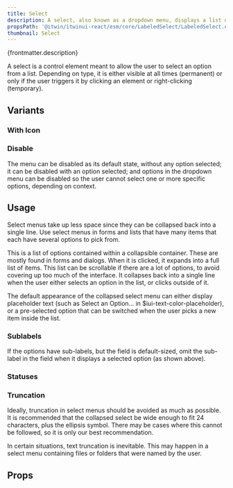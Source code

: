 ```yaml
---
title: Select
description: A select, also known as a dropdown menu, displays a list of selectable choices and options.
propsPath: '@itwin/itwinui-react/esm/core/LabeledSelect/LabeledSelect.d.ts'
thumbnail: Select
---
```


<p>{frontmatter.description}</p>

<LiveExample src='Select.main.jsx'>
  <AllExamples.SelectMainExample client:load />
</LiveExample>

A select is a control element meant to allow the user to select an option from a list. Depending on type, it is either visible at all times (permanent) or only if the user triggers it by clicking an element or right-clicking (temporary).

## Variants

### With Icon

<LiveExample src='Select.icon.jsx'>
  <AllExamples.SelectIconExample client:load />
</LiveExample>

### Disable

<LiveExample src='Select.disable.jsx'>
  <AllExamples.SelectDisableExample client:load />
</LiveExample>

The menu can be disabled as its default state, without any option selected; it can be disabled with an option selected; and options in the dropdown menu can be disabled so the user cannot select one or more specific options, depending on context.

## Usage

Select menus take up less space since they can be collapsed back into a single line. Use select menus in forms and lists that have many items that each have several options to pick from.

This is a list of options contained within a collapsible container. These are mostly found in forms and dialogs. When it is clicked, it expands into a full list of items. This list can be scrollable if there are a lot of options, to avoid covering up too much of the interface. It collapses back into a single line when the user either selects an option in the list, or clicks outside of it.

The default appearance of the collapsed select menu can either display placeholder text (such as Select an Option… in $iui-text-color-placeholder), or a pre-selected option that can be switched when the user picks a new item inside the list.

### Sublabels

If the options have sub-labels, but the field is default-sized, omit the sub-label in the field when it displays a selected option (as shown above).

<LiveExample src='Select.sublabels.jsx'>
  <AllExamples.SelectSublabelsExample client:load />
</LiveExample>

### Statuses

<LiveExample src='Select.statuses.jsx'>
  <AllExamples.SelectStatusesExample client:load />
</LiveExample>

### Truncation

Ideally, truncation in select menus should be avoided as much as possible. It is recommended that the collapsed select be wide enough to fit 24 characters, plus the ellipsis symbol. There may be cases where this cannot be followed, so it is only our best recommendation.

<LiveExample src='Select.truncate.jsx'>
  <AllExamples.SelectTruncateExample client:load />
</LiveExample>

In certain situations, text truncation is inevitable. This may happen in a select menu containing files or folders that were named by the user.

## Props

<PropsTable path={frontmatter.propsPath} />
